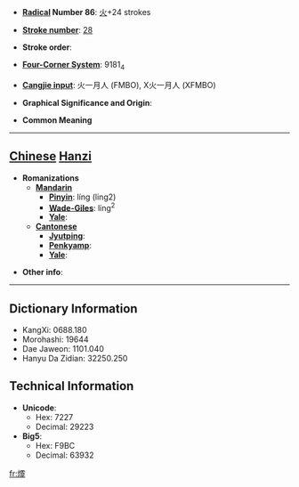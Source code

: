 * '''[[Wiktionary:Chinese radical index| Radical]] Number 86''': [[Wiktionary:Chinese radical index 火|火]]+24 strokes

* '''[[Wiktionary:Chinese total strokes index|Stroke number]]''': [[Wiktionary:Chinese total strokes index 28|28]]

* '''Stroke order''': 

* '''[[Wiktionary:Chinese four corner index|Four-Corner System]]''': 9181<sub>4</sub>

* '''[[Wiktionary:Chinese Cangjie index|Cangjie input]]''': 火一月人 (FMBO), X火一月人 (XFMBO)

* '''Graphical Significance and Origin''': 

* '''Common Meaning'''

----

== [[Chinese]] [[Hanzi]] ==

* '''Romanizations'''
** '''[[Mandarin]]'''
*** '''[[Pinyin]]''': líng (ling2)
*** '''[[Wade-Giles]]''': ling<sup>2</sup>
*** '''[[Yale]]''': 
** '''[[Cantonese]]'''
*** '''[[Jyutping]]''':
*** '''[[Penkyamp]]''': 
*** '''[[Yale]]''': 

* '''Other info''': 

----

== Dictionary Information ==

* KangXi: 0688.180
* Morohashi: 19644
* Dae Jaweon: 1101.040
* Hanyu Da Zidian: 32250.250

== Technical Information ==

* '''Unicode''':
** Hex: 7227
** Decimal: 29223
* '''Big5''':
** Hex: F9BC
** Decimal: 63932

[[fr:爧]]